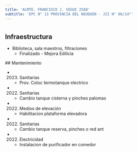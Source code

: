 ```yaml
---
title: 'ALMTE. FRANCISCO J. SEGUI 2580'
subtitle: 'EPC N° 13 PROVINCIA DEL NEUQUEN - JII N° 06/14°'
---
```


#
## Infraestructura

* Biblioteca, sala maestros, filtraciones 
    + Finalizado - Mejora Edilicia 


 ## Mantenimiento

*  (2023) Sanitarias 
    + Prov. Coloc termotanque electrico

*  (2022) Sanitarias 
    + Cambio tanque cisterna y pinches palomas

*  (2022) Medios de elevación 
    + Habilitacion plataforma elevadora

*  (2022) Sanitarias 
    + Cambio tanque reserva, pinches o red ant

*  (2022) Electricidad 
    + Instalacion de purificador en comedor







